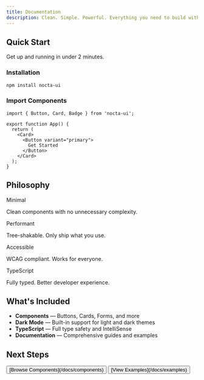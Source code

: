 ```yaml
---
title: Documentation
description: Clean. Simple. Powerful. Everything you need to build with Nocta UI.
---
```



## Quick Start

Get up and running in under 2 minutes.

### Installation

```bash
npm install nocta-ui
```

### Import Components

```tsx
import { Button, Card, Badge } from 'nocta-ui';

export function App() {
  return (
    <Card>
      <Button variant="primary">
        Get Started
      </Button>
    </Card>
  );
}
```

## Philosophy

<div className="grid grid-cols-1 md:grid-cols-2 gap-6 my-8">
  <Card className="p-6">
    <div className="flex items-center gap-2 mb-3">
      <div className="w-2 h-2 rounded-full bg-neutral-900 dark:bg-neutral-100" />
      <span className="font-medium">Minimal</span>
    </div>
    <p className="text-sm text-neutral-600 dark:text-neutral-400">
      Clean components with no unnecessary complexity.
    </p>
  </Card>
  
  <Card className="p-6">
    <div className="flex items-center gap-2 mb-3">
      <div className="w-2 h-2 rounded-full bg-neutral-900 dark:bg-neutral-100" />
      <span className="font-medium">Performant</span>
    </div>
    <p className="text-sm text-neutral-600 dark:text-neutral-400">
      Tree-shakable. Only ship what you use.
    </p>
  </Card>
  
  <Card className="p-6">
    <div className="flex items-center gap-2 mb-3">
      <div className="w-2 h-2 rounded-full bg-neutral-900 dark:bg-neutral-100" />
      <span className="font-medium">Accessible</span>
    </div>
    <p className="text-sm text-neutral-600 dark:text-neutral-400">
      WCAG compliant. Works for everyone.
    </p>
  </Card>
  
  <Card className="p-6">
    <div className="flex items-center gap-2 mb-3">
      <div className="w-2 h-2 rounded-full bg-neutral-900 dark:bg-neutral-100" />
      <span className="font-medium">TypeScript</span>
    </div>
    <p className="text-sm text-neutral-600 dark:text-neutral-400">
      Fully typed. Better developer experience.
    </p>
  </Card>
</div>

## What's Included

- **Components** — Buttons, Cards, Forms, and more
- **Dark Mode** — Built-in support for light and dark themes  
- **TypeScript** — Full type safety and IntelliSense
- **Documentation** — Comprehensive guides and examples

## Next Steps

<div className="flex gap-3 my-8">
  <Button>
    [Browse Components](/docs/components)
  </Button>
  <Button variant="ghost">
    [View Examples](/docs/examples)
  </Button>
</div>

